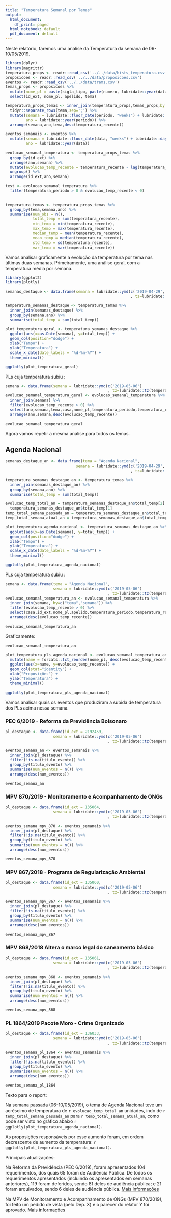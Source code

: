```yaml
---
title: "Temperatura Semanal por Temas"
output:
  html_document:
    df_print: paged
  html_notebook: default
  pdf_document: default
---
```


Neste relatório, faremos uma análise da Temperatura da semana de 06-10/05/2019.

```r
library(dplyr)
library(magrittr)
temperatura_props <- readr::read_csv('../../data/hists_temperatura.csv')
proposicoes <- readr::read_csv('../../data/proposicoes.csv')
eventos <- readr::read_csv('../../data/trams.csv')
temas_props <- proposicoes %>% 
  mutate(nome_pl = paste(sigla_tipo, paste(numero, lubridate::year(data_apresentacao),sep='/'))) %>%
  select(id_ext, nome_pl, apelido, tema)

temperatura_props_temas <- inner_join(temperatura_props,temas_props,by = "id_ext") %>%
  tidyr::separate_rows(tema,sep=';') %>%
  mutate(semana = lubridate::floor_date(periodo, "weeks") + lubridate::days(1),
         ano = lubridate::year(periodo)) %>%
  arrange(semana,ano,tema,desc(temperatura_recente))

eventos_semanais <- eventos %>%
  mutate(semana = lubridate::floor_date(data, "weeks") + lubridate::days(1),
         ano = lubridate::year(data))
  
evolucao_semanal_temperatura <- temperatura_props_temas %>%
  group_by(id_ext) %>%
  arrange(ano,semana) %>%
  mutate(evolucao_temp_recente = temperatura_recente - lag(temperatura_recente, default = 0)) %>%
  ungroup() %>%
  arrange(id_ext,ano,semana)

test <- evolucao_semanal_temperatura %>%
  filter(temperatura_periodo > 0 & evolucao_temp_recente < 0)
  

temperatura_temas <- temperatura_props_temas %>%
  group_by(tema,semana,ano) %>%
  summarise(num_obs = n(),
            total_temp = sum(temperatura_recente),
            min_temp = min(temperatura_recente),
            max_temp = max(temperatura_recente),
            median_temp = mean(temperatura_recente),
            mean_temp = median(temperatura_recente),
            std_temp = sd(temperatura_recente),
            var_temp = var(temperatura_recente))
```

Vamos analisar graficamente a evolução da temperatura por tema nas últimas duas semanas.
Primeiramente, uma análise geral, com a temperatura média por semana.

```r
library(ggplot2)
library(plotly)

semanas_destaque <- data.frame(semana = lubridate::ymd(c('2019-04-29','2019-05-06')
                                                       , tz=lubridate::tz(temperatura_props_temas$semana[1])))

temperatura_semanas_destaque <- temperatura_temas %>%
  inner_join(semanas_destaque) %>%
  group_by(semana,ano) %>%
  summarise(total_temp = sum(total_temp))

plot_temperatura_geral <- temperatura_semanas_destaque %>% 
  ggplot(aes(x=as.Date(semana), y=total_temp)) +
  geom_col(position="dodge") +
  xlab("Tempo") + 
  ylab("Temperatura") +
  scale_x_date(date_labels = "%d-%m-%Y") +
  theme_minimal()

ggplotly(plot_temperatura_geral)
```

PLs cuja temperatura subiu :
```r
semana <- data.frame(semana = lubridate::ymd(c('2019-05-06')
                                             , tz=lubridate::tz(temperatura_props_temas$semana[1])))
evolucao_semanal_temperatura_geral <- evolucao_semanal_temperatura %>%
  inner_join(semana) %>%
  filter(evolucao_temp_recente > 0) %>%
  select(ano,semana,tema,casa,nome_pl,temperatura_periodo,temperatura_recente,evolucao_temp_recente) %>%
  arrange(ano,semana,desc(evolucao_temp_recente))

evolucao_semanal_temperatura_geral
```

Agora vamos repetir a mesma análise para todos os temas.

## Agenda Nacional

```r
semanas_destaque_an <- data.frame(tema = "Agenda Nacional",
                               semana = lubridate::ymd(c('2019-04-29','2019-05-06')
                                                       , tz=lubridate::tz(temperatura_props_temas$semana[1])))

temperatura_semanas_destaque_an <- temperatura_temas %>%
  inner_join(semanas_destaque_an) %>%
  group_by(semana,ano) %>%
  summarise(total_temp = sum(total_temp))

evolucao_temp_total_an = temperatura_semanas_destaque_an$total_temp[2] - 
  temperatura_semanas_destaque_an$total_temp[1]
temp_total_semana_passada_an = temperatura_semanas_destaque_an$total_temp[1]
temp_total_semana_atual_an = temperatura_semanas_destaque_an$total_temp[2]

plot_temperatura_agenda_nacional <- temperatura_semanas_destaque_an %>% 
  ggplot(aes(x=as.Date(semana), y=total_temp)) +
  geom_col(position="dodge") +
  xlab("Tempo") + 
  ylab("Temperatura") +
  scale_x_date(date_labels = "%d-%m-%Y") +
  theme_minimal()

ggplotly(plot_temperatura_agenda_nacional)
```

PLs cuja temperatura subiu :
```r
semana <- data.frame(tema = "Agenda Nacional",
                     semana = lubridate::ymd(c('2019-05-06')
                                             , tz=lubridate::tz(temperatura_props_temas$semana[1])))
evolucao_semanal_temperatura_an <- evolucao_semanal_temperatura %>%
  inner_join(semana, by=c("tema","semana")) %>%
  filter(evolucao_temp_recente > 0) %>%
  select(casa,id_ext,nome_pl,apelido,temperatura_periodo,temperatura_recente,evolucao_temp_recente) %>%
  arrange(desc(evolucao_temp_recente))

evolucao_semanal_temperatura_an
```

Graficamente:

```r
evolucao_semanal_temperatura_an

plot_temperatura_pls_agenda_nacional <- evolucao_semanal_temperatura_an %>%
  mutate(name = forcats::fct_reorder(nome_pl, desc(evolucao_temp_recente))) %>%
  ggplot(aes(x=name, y=evolucao_temp_recente)) +
  geom_col(stat="identity") +
  xlab("Proposições") + 
  ylab("Temperatura") +
  theme_minimal()

ggplotly(plot_temperatura_pls_agenda_nacional)
```


Vamos analisar quais os eventos que produziram a subida de temperatura dos PLs acima nessa semana.

### PEC 6/2019 - Reforma da Previdência Bolsonaro
```r
pl_destaque <- data.frame(id_ext = 2192459,
                     semana = lubridate::ymd(c('2019-05-06')
                                             , tz=lubridate::tz(temperatura_props_temas$semana[1])))

eventos_semana_an <- eventos_semanais %>%
  inner_join(pl_destaque) %>%
  filter(!is.na(titulo_evento)) %>%
  group_by(titulo_evento) %>%
  summarise(num_eventos = n()) %>%
  arrange(desc(num_eventos))

eventos_semana_an
```

### MPV 870/2019 - Monitoramento e Acompanhamento de ONGs
```r
pl_destaque <- data.frame(id_ext = 135064,
                     semana = lubridate::ymd(c('2019-05-06')
                                             , tz=lubridate::tz(temperatura_props_temas$semana[1])))

eventos_semana_mpv_870 <- eventos_semanais %>%
  inner_join(pl_destaque) %>%
  filter(!is.na(titulo_evento)) %>%
  group_by(titulo_evento) %>%
  summarise(num_eventos = n()) %>%
  arrange(desc(num_eventos))

eventos_semana_mpv_870
```

### MPV 867/2018 -	Programa de Regularização Ambiental
```r
pl_destaque <- data.frame(id_ext = 135060,
                     semana = lubridate::ymd(c('2019-05-06')
                                             , tz=lubridate::tz(temperatura_props_temas$semana[1])))

eventos_semana_mpv_867 <- eventos_semanais %>%
  inner_join(pl_destaque) %>%
  filter(!is.na(titulo_evento)) %>%
  group_by(titulo_evento) %>%
  summarise(num_eventos = n()) %>%
  arrange(desc(num_eventos))

eventos_semana_mpv_867
```

### MPV 868/2018	Altera o marco legal do saneamento básico
```r
pl_destaque <- data.frame(id_ext = 135061,
                     semana = lubridate::ymd(c('2019-05-06')
                                             , tz=lubridate::tz(temperatura_props_temas$semana[1])))

eventos_semana_mpv_868 <- eventos_semanais %>%
  inner_join(pl_destaque) %>%
  filter(!is.na(titulo_evento)) %>%
  group_by(titulo_evento) %>%
  summarise(num_eventos = n()) %>%
  arrange(desc(num_eventos))

eventos_semana_mpv_868
```

### PL 1864/2019	Pacote Moro - Crime Organizado
```r
pl_destaque <- data.frame(id_ext = 136033,
                     semana = lubridate::ymd(c('2019-05-06')
                                             , tz=lubridate::tz(temperatura_props_temas$semana[1])))

eventos_semana_pl_1864 <- eventos_semanais %>%
  inner_join(pl_destaque) %>%
  filter(!is.na(titulo_evento)) %>%
  group_by(titulo_evento) %>%
  summarise(num_eventos = n()) %>%
  arrange(desc(num_eventos))

eventos_semana_pl_1864
```

Texto para o report: 

Na semana passada (06-10/05/2019), o tema de Agenda Nacional teve um acréscimo de temperatura de `r evolucao_temp_total_an` unidades, indo de  `r temp_total_semana_passada_an` para `r temp_total_semana_atual_an`, como pode ser visto no gráfico abaixo `r ggplotly(plot_temperatura_agenda_nacional)`.

As proposições responsáveis por esse aumento foram, em ordem decrescente de aumento da temperatura:
`r ggplotly(plot_temperatura_pls_agenda_nacional)`.

Principais atualizações:

Na Reforma da Previdência (PEC 6/2019), foram apresentados 104 requerimentos, dos quais 65 foram de Audiência Pública. De todos os requerimentos apresentados (incluindo os apresentados em semanas anteriores), 119 foram deferidos, sendo 81 deles de audiência pública; e 21 foram arquivados, sendo 6 deles de audiência pública. [Mais informações](leggo.org.br)

Na MPV de Monitoramento e Acompanhamento de ONGs (MPV 870/2019), foi feito um pedido de vista (pelo Dep. X) e o parecer do relator Y foi aprovado. [Mais informações](leggo.org.br)